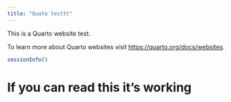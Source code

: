 ```yaml
---
title: "Quato testtt"
---
```


This is a Quarto website test.

To learn more about Quarto websites visit <https://quarto.org/docs/websites>.

```r
sessionInfo()
```

# If you can read this it's working